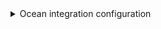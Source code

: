 <details>

<summary> Ocean integration configuration </summary>

```yaml showLineNumbers
resources:
  - kind: issue
    selector:
      query: "true"
    port:
      entity:
        mappings:
          identifier: .id | tostring
          title: .title
          blueprint: '"issue"'
          properties:
            creator: .author.name
            status: .state
            createdAt: .created_at
            closedAt: .closed_at
            updatedAt: .updated_at
            description: .description
            link: .web_url
            labels: "[.labels[]]"
          relations:
            microservice: .references.full | gsub("#.+"; "")
```

</details>
